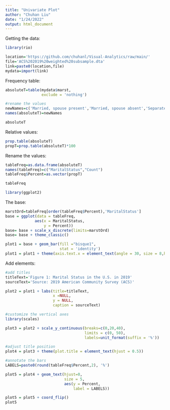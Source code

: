 ```yaml
---
title: "Univariate Plot"
author: "Chuhan Liu"
date: "1/24/2022"
output: html_document
---
```


Getting the data:
```r
library(rio)

location='https://github.com/chuhanl/Visual-Analytics/raw/main/'
file='ACS%202019%20weighted%20subsample.dta'
link=paste0(location,file)
mydata=import(link)
```

Frequency table:
```r
absoluteT=table(mydata$marst,
                exclude = 'nothing')

#rename the values
newNames=c('Married, spouse present','Married, spouse absent','Separated','Divorced','Widowed','Never married/single')
names(absoluteT)=newNames

absoluteT
```

Relative values:
```r
prop.table(absoluteT)
propT=prop.table(absoluteT)*100
```

Rename the values:
```r
tableFreq=as.data.frame(absoluteT)
names(tableFreq)=c("MaritalStatus","Count")
tableFreq$Percent=as.vector(propT)

tableFreq
```
```r
library(ggplot2)
```

The base:
```r
marstOrd=tableFreq[order(tableFreq$Percent),'MaritalStatus']
base = ggplot(data = tableFreq, 
             aes(x = MaritalStatus,
                 y = Percent))
base= base + scale_x_discrete(limits=marstOrd)
base= base + theme_classic()

plot1 = base + geom_bar(fill ="bisque1",
                        stat = 'identity')
plot1 = plot1 + theme(axis.text.x = element_text(angle = 30, size = 8,hjust = 1))
```
Add elements:
```r
#add titles
titleText='Figure 1: Marital Status in the U.S. in 2019'
sourceText='Source: 2019 American Community Survey (ACS)'

plot2 = plot1 + labs(title=titleText,
                     x =NULL, 
                     y = NULL,
                     caption = sourceText)

#customize the vertical axes
library(scales)

plot3 = plot2 + scale_y_continuous(breaks=c(0,20,40),
                                   limits = c(0, 50),
                                   labels=unit_format(suffix = '%')) 

#adjust title position
plot4 = plot3 + theme(plot.title = element_text(hjust = 0.5))

#annotate the bars
LABELS=paste0(round(tableFreq$Percent,2), '%')

plot5 = plot4 + geom_text(hjust=0,
                          size = 5,
                          aes(y = Percent,
                              label = LABELS))

plot5 = plot5 + coord_flip()
plot5
```

